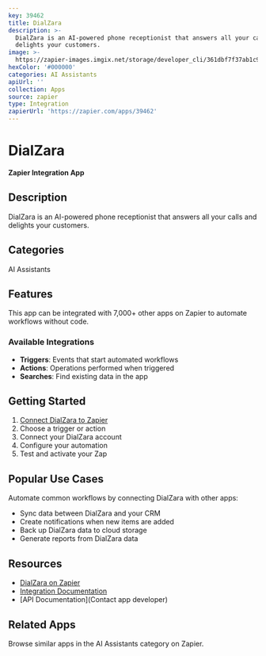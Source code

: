 ```yaml
---
key: 39462
title: DialZara
description: >-
  DialZara is an AI-powered phone receptionist that answers all your calls and
  delights your customers.
image: >-
  https://zapier-images.imgix.net/storage/developer_cli/361dbf7f37ab1c91a805827603024d8e.png?auto=format%2Ccompress&ixlib=python-3.0.0&q=50
hexColor: '#000000'
categories: AI Assistants
apiUrl: ''
collection: Apps
source: zapier
type: Integration
zapierUrl: 'https://zapier.com/apps/39462'
---
```

# DialZara

**Zapier Integration App**

## Description

DialZara is an AI-powered phone receptionist that answers all your calls and delights your customers.

## Categories

AI Assistants

## Features

This app can be integrated with 7,000+ other apps on Zapier to automate workflows without code.

### Available Integrations

- **Triggers**: Events that start automated workflows
- **Actions**: Operations performed when triggered
- **Searches**: Find existing data in the app

## Getting Started

1. [Connect DialZara to Zapier](https://zapier.com/apps/39462)
2. Choose a trigger or action
3. Connect your DialZara account
4. Configure your automation
5. Test and activate your Zap

## Popular Use Cases

Automate common workflows by connecting DialZara with other apps:

- Sync data between DialZara and your CRM
- Create notifications when new items are added
- Back up DialZara data to cloud storage
- Generate reports from DialZara data

## Resources

- [DialZara on Zapier](https://zapier.com/apps/39462)
- [Integration Documentation](https://zapier.com/apps/39462/integrations)
- [API Documentation](Contact app developer)

## Related Apps

Browse similar apps in the AI Assistants category on Zapier.
